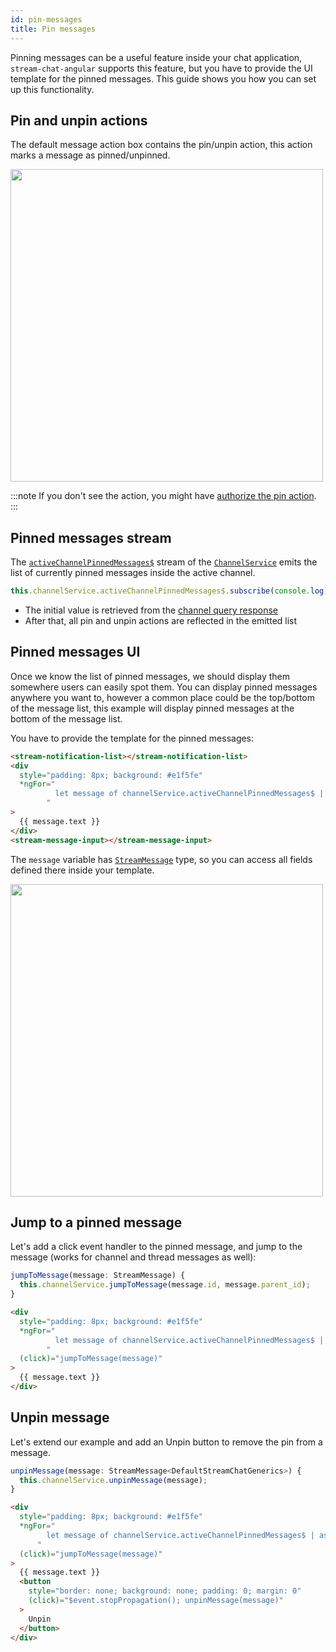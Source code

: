 ```yaml
---
id: pin-messages
title: Pin messages
---
```



Pinning messages can be a useful feature inside your chat application, `stream-chat-angular` supports this feature, but you have to provide the UI template for the pinned messages. This guide shows you how you can set up this functionality.

## Pin and unpin actions

The default message action box contains the pin/unpin action, this action marks a message as pinned/unpinned.

<img src={PinActionScreenshot} width="500" />

:::note
If you don't see the action, you might have [authorize the pin action](https://getstream.io/chat/docs/javascript/chat_permission_policies/?language=javascript).
:::

## Pinned messages stream

The [`activeChannelPinnedMessages$`](../services/ChannelService.mdx/#activechannelpinnedmessages) stream of the [`ChannelService`](../services/ChannelService.mdx) emits the list of currently pinned messages inside the active channel.

```typescript
this.channelService.activeChannelPinnedMessages$.subscribe(console.log);
```

- The initial value is retrieved from the [channel query response](https://getstream.io/chat/docs/javascript/query_channels/?language=javascript&q=pin#channelstate-response)
- After that, all pin and unpin actions are reflected in the emitted list

## Pinned messages UI

Once we know the list of pinned messages, we should display them somewhere users can easily spot them. You can display pinned messages anywhere you want to, however a common place could be the top/bottom of the message list, this example will display pinned messages at the bottom of the message list.

You have to provide the template for the pinned messages:

```html
<stream-notification-list></stream-notification-list>
<div
  style="padding: 8px; background: #e1f5fe"
  *ngFor="
          let message of channelService.activeChannelPinnedMessages$ | async
        "
>
  {{ message.text }}
</div>
<stream-message-input></stream-message-input>
```

The `message` variable has [`StreamMessage`](../types/stream-message.mdx) type, so you can access all fields defined there inside your template.

<img src={PinnedMessageScreenshot} width="500" />

## Jump to a pinned message

Let's add a click event handler to the pinned message, and jump to the message (works for channel and thread messages as well):

```typescript
jumpToMessage(message: StreamMessage) {
  this.channelService.jumpToMessage(message.id, message.parent_id);
}
```

```html
<div
  style="padding: 8px; background: #e1f5fe"
  *ngFor="
          let message of channelService.activeChannelPinnedMessages$ | async
        "
  (click)="jumpToMessage(message)"
>
  {{ message.text }}
</div>
```

## Unpin message

Let's extend our example and add an Unpin button to remove the pin from a message.

```typescript
unpinMessage(message: StreamMessage<DefaultStreamChatGenerics>) {
  this.channelService.unpinMessage(message);
}
```

```html
<div
  style="padding: 8px; background: #e1f5fe"
  *ngFor="
        let message of channelService.activeChannelPinnedMessages$ | async
      "
  (click)="jumpToMessage(message)"
>
  {{ message.text }}
  <button
    style="border: none; background: none; padding: 0; margin: 0"
    (click)="$event.stopPropagation(); unpinMessage(message)"
  >
    Unpin
  </button>
</div>
```
